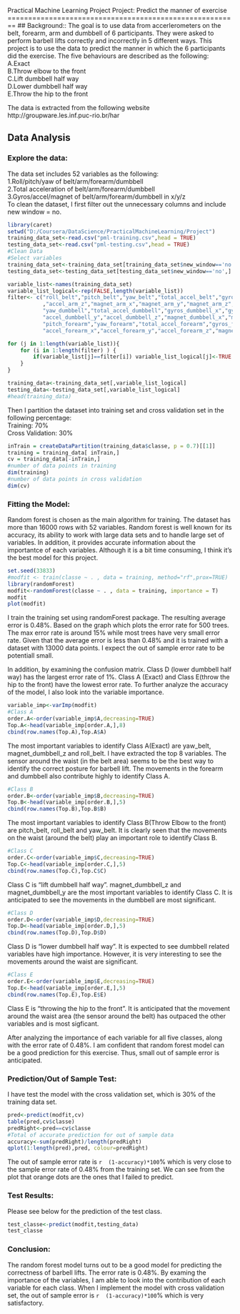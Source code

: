 Practical Machine Learning Project 
Project: Predict the manner of exercise
========================================================
##  Background::
The goal is to use data from accerlerometers on the belt, forearm, arm and dumbbell of 6 participants.  They were asked to perform barbell lifts correctly and incorrectly in 5 different ways.  This project is to use the data to predict the manner in which the 6 participants did the exercise.  The five behaviours are described as the following:  
A.Exact  
B.Throw elbow to the front  
C.Lift dumbbell half way  
D.Lower dumbbell half way  
E.Throw the hip to the front  

The data is extracted from the following website
http://groupware.les.inf.puc-rio.br/har

##  Data Analysis
### Explore the data:
The data set includes 52 variables as the following:  
1.Roll/pitch/yaw of belt/arm/forearm/dumbbell  
2.Total acceleration of  belt/arm/forearm/dumbbell  
3.Gyros/accel/magnet of belt/arm/forearm/dumbbell in x/y/z  
To clean the dataset, I first filter out the unnecessary columns and include new window = no.   
```r
library(caret)
setwd("D:/Coursera/DataScience/PracticalMachineLearning/Project")
training_data_set<-read.csv("pml-training.csv",head = TRUE)
testing_data_set<-read.csv("pml-testing.csv",head = TRUE)
#Clean Data
#Select variables
training_data_set<-training_data_set[training_data_set$new_window=='no',]
testing_data_set<-testing_data_set[testing_data_set$new_window=='no',]

variable_list<-names(training_data_set)
variable_list_logical<-rep(FALSE,length(variable_list))
filter<- c("roll_belt","pitch_belt","yaw_belt","total_accel_belt","gyros_belt_x","gyros_belt_y","gyros_belt_z","accel_belt_x","accel_belt_y","accel_belt_z","magnet_belt_x","magnet_belt_y","magnet_belt_z","roll_arm","pitch_arm","yaw_arm","total_accel_arm","gyros_arm_x","gyros_arm_y","gyros_arm_z","accel_arm_x","accel_arm_y"
           ,"accel_arm_z","magnet_arm_x","magnet_arm_y","magnet_arm_z","roll_dumbbell","pitch_dumbbell",
           "yaw_dumbbell","total_accel_dumbbell","gyros_dumbbell_x","gyros_dumbbell_y","gyros_dumbbell_z","accel_dumbbell_x",
           "accel_dumbbell_y","accel_dumbbell_z","magnet_dumbbell_x","magnet_dumbbell_y","magnet_dumbbell_z","roll_forearm",
           "pitch_forearm","yaw_forearm","total_accel_forearm","gyros_forearm_x","gyros_forearm_y","gyros_forearm_z",
           "accel_forearm_x","accel_forearm_y","accel_forearm_z","magnet_forearm_x","magnet_forearm_y","magnet_forearm_z","classe")

for (j in 1:length(variable_list)){
    for (i in 1:length(filter) ) {
        if(variable_list[j]==filter[i]) variable_list_logical[j]<-TRUE
    }
}

training_data<-training_data_set[,variable_list_logical]
testing_data<-testing_data_set[,variable_list_logical]
#head(training_data)
```

Then I partition the dataset into training set and cross validation set in the following percentage:    
Training: 70%  
Cross Validation: 30%  

```r
inTrain = createDataPartition(training_data$classe, p = 0.7)[[1]]
training = training_data[ inTrain,]
cv = training_data[-inTrain,]
#number of data points in training
dim(training)
#number of data points in cross validation 
dim(cv)
```
### Fitting the Model:
Random forest is chosen as the main algorithm for training.  The dataset has more than 16000 rows with 52 variables.  Random forest is well known for its accuracy, its ability to work with large data sets and to handle large set of variables.  In addition, it provides accurate information about the importantce of each variables.  Although it is a bit time consuming, I think it's the best model for this project.

```r
set.seed(33833)
#modfit <- train(classe ~ . , data = training, method="rf",prox=TRUE)
library(randomForest)
modfit<-randomForest(classe ~ . , data = training, importance = T)
modfit
plot(modfit)
```
  
I train the training set using randomForest package.  The resulting average error is 0.48%.  Based on the graph which plots the error rate for 500 trees.  The max error rate is around 15% while most trees have very small error rate.  Given that the average error is less than 0.48% and it is trained with a dataset with 13000 data points.  I expect the out of sample error rate to be potentiall small.  

In addition, by examining the confusion matrix.  Class D (lower dumbbell half way) has the largest error rate of 1%.  Class A (Exact) and Class E(throw the hip to the front) have the lowest error rate.  To further analyze the accuracy of the model, I also look into the variable importance.    

```r
variable_imp<-varImp(modfit)
#Class A
order.A<-order(variable_imp$A,decreasing=TRUE)
Top.A<-head(variable_imp[order.A,],8)
cbind(row.names(Top.A),Top.A$A)
```

The most important variables to identify Class A(Exact) are yaw_belt, magnet_dumbbell_z and roll_belt.  I have extracted the top 8 variables.  The sensor around the waist (in the belt area) seems to be the best way to identify the correct posture for barbell lift.  The movements in the forearm and dumbbell also contribute highly to identify Class A.
```r
#Class B
order.B<-order(variable_imp$B,decreasing=TRUE)
Top.B<-head(variable_imp[order.B,],5)
cbind(row.names(Top.B),Top.B$B)
```
The most important variables to identify Class B(Throw Elbow to the front) are pitch_belt, roll_belt and yaw_belt.  It is clearly seen that the movements on the waist (around the belt) play an important role to identify Class B.  

```r
#Class C
order.C<-order(variable_imp$C,decreasing=TRUE)
Top.C<-head(variable_imp[order.C,],5)
cbind(row.names(Top.C),Top.C$C)
```
Class C is "lift dumbbell half way".  magnet_dumbbell_z and magnet_dumbbell_y are the most important variables to identify Class C.  It is anticipated to see the movements in the dumbbell are most significant.
```r
#Class D
order.D<-order(variable_imp$D,decreasing=TRUE)
Top.D<-head(variable_imp[order.D,],5)
cbind(row.names(Top.D),Top.D$D)
```
Class D is "lower dumbbell half way".  It is expected to see dumbbell related variables have high importance.  However, it is very interesting to see the movements around the waist are significant.  
```r
#Class E
order.E<-order(variable_imp$E,decreasing=TRUE)
Top.E<-head(variable_imp[order.E,],5)
cbind(row.names(Top.E),Top.E$E)
```
Class E is "throwing the hip to the front".  It is anticipated that the movement around the waist area (the sensor around the belt) has outpaced the other variables and is most sigficant.  

After analyzing the importance of each variable for all five classes, along with the error rate of 0.48%.  I am confident that random forest model can be a good prediction for this exercise.  Thus, small out of sample error is anticipated.  

### Prediction/Out of Sample Test:
I have test the model with the cross validation set, which is 30% of the training data set. 
```r
pred<-predict(modfit,cv)
table(pred,cv$classe)
predRight<-pred==cv$classe
#Total of accurate prediction for out of sample data
accuracy<-sum(predRight)/length(predRight)
qplot(1:length(pred),pred, colour=predRight)
```
  
The out of sample error rate  is `r  (1-accuracy)*100`% which is very close to the sample error rate of 0.48% from the training set.  We can see from the plot that orange dots are the ones that I failed to predict.  

### Test Results:
Please see below for the prediction of the test class.
```r
test_classe<-predict(modfit,testing_data)
test_classe
```
  
### Conclusion:
The random forest model turns out to be a good model for predicting the correctness of barbell lifts.  The error rate is 0.48%.  By examing the importance of the variables, I am able to look into the contribution of each variable for each class.  When I implement the model with cross validation set, the out of sample error is `r  (1-accuracy)*100`% which is very satisfactory.
